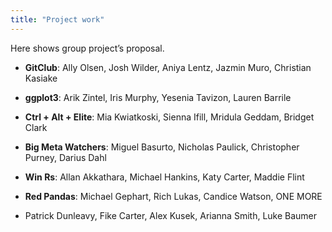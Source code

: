 ```yaml
---
title: "Project work"
---
```


Here shows group project's proposal.

-   **GitClub**: Ally Olsen, Josh Wilder, Aniya Lentz, Jazmin Muro, Christian Kasiake

-   **ggplot3**: Arik Zintel, Iris Murphy, Yesenia Tavizon, Lauren Barrile

-   **Ctrl + Alt + Elite**: Mia Kwiatkoski, Sienna Ifill, Mridula Geddam, Bridget Clark

-   **Big Meta Watchers**: Miguel Basurto, Nicholas Paulick, Christopher Purney, Darius Dahl

-   **Win Rs**: Allan Akkathara, Michael Hankins, Katy Carter, Maddie Flint

-   **Red Pandas**: Michael Gephart, Rich Lukas, Candice Watson, [ONE MORE]{.blue}

-   [Patrick Dunleavy, Fike Carter, Alex Kusek, Arianna Smith, Luke Baumer]{.blue}
